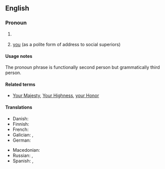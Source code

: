 {{also|your Grace}}
==English==

===Pronoun===
{{head|en|pronoun|plural|your graces}}

# {{lb|en|formal}} {{non-gloss|A title of respect used when addressing a [[duke]] or [[duchess]] or other high noble of equivalent rank.}} 
# {{lb|en|formal|obsolete}} [[you]] (as a polite form of address to social superiors)

====Usage notes====
The pronoun phrase {{m|en||your grace}} is functionally second person but grammatically third person.

====Related terms====
* {{qualifier|formal pronoun phrases used for second person}} [[Your Majesty]], [[Your Highness]], [[your Honor]]

====Translations====
{{trans-top|you}}
* Danish: {{t|da|din nåde}}
* Finnish: {{t|fi|Teidän armonne}}
* French: {{t+|fr|Votre Grâce|f}}
* Galician: {{t|gl|vosa mercede}}, {{t|gl|vostede}}
* German: {{t|de|Euer Gnaden}}
{{trans-mid}}
* Macedonian: {{t|mk|Ва́ша Ми́лост}}
* Russian: {{t|ru|Ва́ша Ми́лость}}, {{t|ru|Ва́ша Све́тлость}}
* Spanish: {{t+|es|vuestra merced}}, {{t|es|su merced}}
{{trans-bottom}}